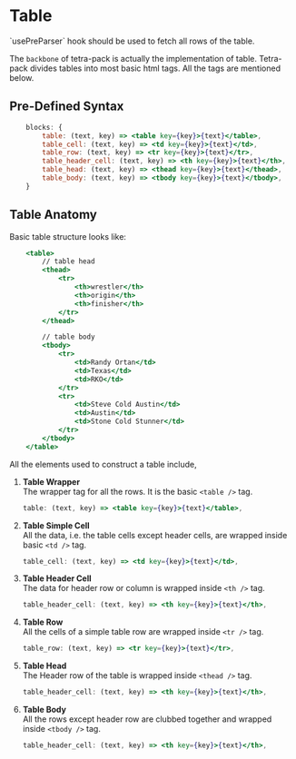 
# Table

<Callout type="info" emoji="ℹ️">
`usePreParser` hook should be used to fetch all rows of the table.
</Callout>

The `backbone` of tetra-pack is actually the implementation of table. Tetra-pack divides tables into most basic html tags.
All the tags are mentioned below.

## Pre-Defined Syntax

```jsx
	blocks: {
		table: (text, key) => <table key={key}>{text}</table>,
		table_cell: (text, key) => <td key={key}>{text}</td>,
		table_row: (text, key) => <tr key={key}>{text}</tr>,
		table_header_cell: (text, key) => <th key={key}>{text}</th>,
		table_head: (text, key) => <thead key={key}>{text}</thead>,
		table_body: (text, key) => <tbody key={key}>{text}</tbody>,
	}
```

## Table Anatomy
Basic table structure looks like:
```jsx
	<table>
		// table head
		<thead>
			<tr>
				<th>wrestler</th>
				<th>origin</th>
				<th>finisher</th>
			</tr>
		</thead>

		// table body
		<tbody>
			<tr>
				<td>Randy Ortan</td>
				<td>Texas</td>
				<td>RKO</td>
			</tr>
			<tr>
				<td>Steve Cold Austin</td>
				<td>Austin</td>
				<td>Stone Cold Stunner</td>
			</tr>
		</tbody>
	</table>	
```

All the elements used to construct a table include,

1. **Table Wrapper** <br/>
	The wrapper tag for all the rows. It is the basic `<table />` tag.
	```jsx
	table: (text, key) => <table key={key}>{text}</table>,
	```

1. **Table Simple Cell** <br/>
	All the data, i.e. the table cells except header cells, are wrapped inside basic `<td />` tag.
	```jsx
	table_cell: (text, key) => <td key={key}>{text}</td>,
	```

1. **Table Header Cell** <br/>
	The data for header row or column is wrapped inside `<th />` tag.
	```jsx
	table_header_cell: (text, key) => <th key={key}>{text}</th>,
	```

1. **Table Row** <br/>
	All the cells of a simple table row are wrapped inside `<tr />` tag.
	```jsx
	table_row: (text, key) => <tr key={key}>{text}</tr>,
	```

1. **Table Head** <br/>
	The Header row of the table is wrapped inside `<thead />` tag.
	```jsx
	table_header_cell: (text, key) => <th key={key}>{text}</th>,
	```

1. **Table Body** <br/>
	All the rows except header row are clubbed together and wrapped inside `<tbody />` tag.
	```jsx
	table_header_cell: (text, key) => <th key={key}>{text}</th>,
	```

